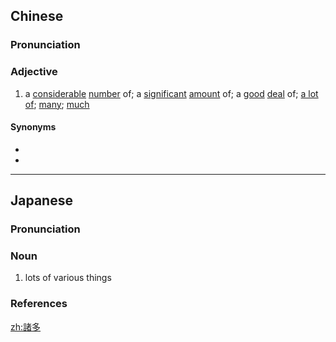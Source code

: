 {{also|诸多}}
==Chinese==
{{zh-forms|s=诸多}}

===Pronunciation===
{{zh-pron
|m=zhūduō
|c=zyu1 do1
|cat=a
}}

===Adjective===
{{zh-adj}}

# a [[considerable]] [[number]] of; a [[significant]] [[amount]] of; a [[good]] [[deal]] of; [[a lot of]]; [[many]]; [[much]]

====Synonyms====
* {{zh-l|[[很]][[多]]|tr=hěn duō}}
* {{zh-l|許多}}

----

==Japanese==
{{ja-kanjitab|しょ|た|yomi=o}}

===Pronunciation===
{{ja-pron|yomi=o|しょた|acc=1|acc_ref=DJR}}

===Noun===
{{ja-noun|しょた}}

# lots of various things

===References===
<references/>

[[zh:諸多]]